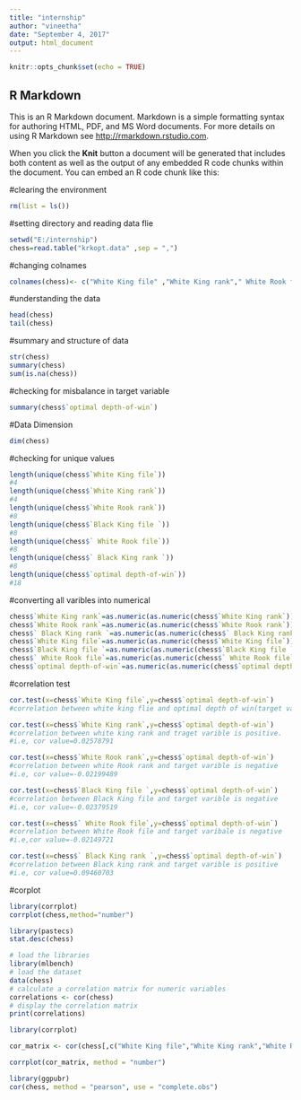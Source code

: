 ---
title: "internship"
author: "vineetha"
date: "September 4, 2017"
output: html_document
---

```{r setup, include=FALSE}
knitr::opts_chunk$set(echo = TRUE)
```

## R Markdown

This is an R Markdown document. Markdown is a simple formatting syntax for authoring HTML, PDF, and MS Word documents. For more details on using R Markdown see <http://rmarkdown.rstudio.com>.

When you click the **Knit** button a document will be generated that includes both content as well as the output of any embedded R code chunks within the document. You can embed an R code chunk like this:

#clearing the environment

```{r}
rm(list = ls())
```



#setting directory and reading data flie
```{r}
setwd("E:/internship")
chess=read.table("krkopt.data" ,sep = ",")
```

#changing colnames
```{r}
colnames(chess)<- c("White King file" ,"White King rank"," White Rook file","White Rook rank","Black King file "," Black King rank ","optimal depth-of-win")
```

#understanding the data
```{r}
head(chess)
tail(chess)

```

#summary and structure of data

```{r}
str(chess)
summary(chess)
sum(is.na(chess))
```

#checking  for misbalance in target variable
```{r}
summary(chess$`optimal depth-of-win`)
```

#Data Dimension

```{r}
dim(chess)
```

#checking for unique values
```{r}
length(unique(chess$`White King file`))
#4
length(unique(chess$`White King rank`))
#4
length(unique(chess$`White Rook rank`))
#8
length(unique(chess$`Black King file `))
#8
length(unique(chess$` White Rook file`))
#8
length(unique(chess$` Black King rank `))
#8
length(unique(chess$`optimal depth-of-win`))
#18
```


#converting all varibles into numerical
```{r}
chess$`White King rank`=as.numeric(as.numeric(chess$`White King rank`))
chess$`White Rook rank`=as.numeric(as.numeric(chess$`White Rook rank`))
chess$` Black King rank `=as.numeric(as.numeric(chess$` Black King rank `))
chess$`White King file`=as.numeric(as.numeric(chess$`White King file`))
chess$`Black King file `=as.numeric(as.numeric(chess$`Black King file `))
chess$` White Rook file`=as.numeric(as.numeric(chess$` White Rook file`))
chess$`optimal depth-of-win`=as.numeric(as.numeric(chess$`optimal depth-of-win`))
```

#correlation test

```{r}
cor.test(x=chess$`White King file`,y=chess$`optimal depth-of-win`)
#correlation between white king flie and optimal depth of win(target varibale) is positive.i,e cor value=0.02827704 
```

```{r}
cor.test(x=chess$`White King rank`,y=chess$`optimal depth-of-win`)
#correlation between white king rank and traget varible is positive.
#i.e, cor value=0.02578791
```


```{r}
cor.test(x=chess$`White Rook rank`,y=chess$`optimal depth-of-win`)
#correlation between white Rook rank and target varible is negative
#i.e, cor value=-0.02199489
```


```{r}
cor.test(x=chess$`Black King file `,y=chess$`optimal depth-of-win`)
#correlation between Black King file and target varible is negative
#i.e, cor value=-0.02379519
```


```{r}
cor.test(x=chess$` White Rook file`,y=chess$`optimal depth-of-win`)
#correlation between White Rook file and target varibale is negative
#i.e,cor value=-0.02149721 
```


```{r}
cor.test(x=chess$` Black King rank `,y=chess$`optimal depth-of-win`)
#correlation between Black king rank and target varible is positive
#i.e, cor value=0.09460703 
```

#corplot
```{r}
library(corrplot)
corrplot(chess,method="number")
```



```{r}
library(pastecs)
stat.desc(chess) 
```







```{r}
# load the libraries
library(mlbench)
# load the dataset
data(chess)
# calculate a correlation matrix for numeric variables
correlations <- cor(chess)
# display the correlation matrix
print(correlations)
```




```{r}
library(corrplot)

cor_matrix <- cor(chess[,c("White King file","White King rank","White Rook file","White Rook rank","Black King file","Black King rank","optimal depth-of-win")])

corrplot(cor_matrix, method = "number")
```

```{r}
library(ggpubr)
cor(chess, method = "pearson", use = "complete.obs")

```



```{r}

```

